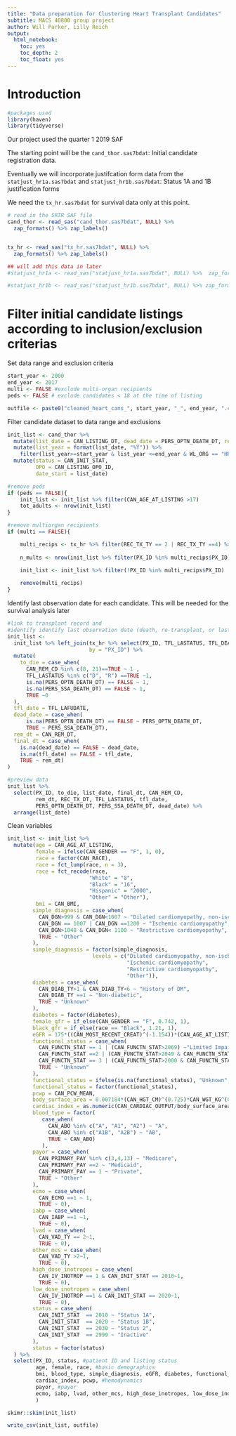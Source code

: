 ```yaml
---
title: "Data preparation for Clustering Heart Transplant Candidates"
subtitle: MACS 40800 group project
author: Will Parker, Lilly Reich
output: 
  html_notebook:
    toc: yes
    toc_depth: 2
    toc_float: yes
---
```


# Introduction
```r
#packages used
library(haven)
library(tidyverse)
```

Our project used the quarter 1 2019 SAF

The starting point will be the `cand_thor.sas7bdat`: Initial candidate registration data. 

Eventually we will incorporate justifcation form data from the `statjust_hr1a.sas7bdat` and `statjust_hr1b.sas7bdat`: Status 1A and 1B justification forms

We need the `tx_hr.sas7bdat` for survival data only at this point.
```r

# read in the SRTR SAF file
cand_thor <- read_sas("cand_thor.sas7bdat", NULL) %>%  
  zap_formats() %>% zap_labels()


tx_hr <- read_sas("tx_hr.sas7bdat", NULL) %>%  
  zap_formats() %>% zap_labels()

## will add this data in later
#statjust_hr1a <- read_sas("statjust_hr1a.sas7bdat", NULL) %>%  zap_formats() %>% zap_labels()

#statjust_hr1b <- read_sas("statjust_hr1b.sas7bdat", NULL) %>% zap_formats() %>% zap_labels()
```

# Filter initial candidate listings according to inclusion/exclusion criterias

Set data range and exclusion criteria
```r
start_year <- 2000
end_year <- 2017
multi <- FALSE #exclude multi-organ recipients
peds <- FALSE # exclude candidates < 18 at the time of listing

outfile <- paste0("cleaned_heart_cans_", start_year, "_", end_year, ".csv")
```

Filter candidate dataset to data range and exclusions
```r

init_list <- cand_thor %>% 
  mutate(list_date = CAN_LISTING_DT, dead_date = PERS_OPTN_DEATH_DT, rem_dt = CAN_REM_DT) %>% 
  mutate(list_year = format(list_date, "%Y")) %>%
	filter(list_year>=start_year & list_year <=end_year & WL_ORG == "HR")  %>% 
  mutate(status = CAN_INIT_STAT, 
         OPO = CAN_LISTING_OPO_ID,
         date_start = list_date)

#remove peds
if (peds == FALSE){
	init_list <- init_list %>% filter(CAN_AGE_AT_LISTING >17)	
	tot_adults <- nrow(init_list)
}

#remove multiorgan recipients
if (multi == FALSE){

	multi_recips <- tx_hr %>% filter(REC_TX_TY == 2 | REC_TX_TY ==4) %>% select(PX_ID,REC_TX_TY)
  
	n_mults <- nrow(init_list %>% filter(PX_ID %in% multi_recips$PX_ID))
	
	init_list <- init_list %>% filter(!PX_ID %in% multi_recips$PX_ID)

	remove(multi_recips)
}
```


Identify last observation date for each candidate. This will be needed for the survival analysis later
```r
#link to transplant record and 
#identify identify last observation date (death, re-transplant, or last follow-up)
init_list <- 
  init_list %>% left_join(tx_hr %>% select(PX_ID, TFL_LASTATUS, TFL_DEATH_DT, TFL_LAFUDATE), 
                          by = "PX_ID") %>% 
  mutate(
    to_die = case_when(
      CAN_REM_CD %in% c(8, 21)==TRUE ~ 1 ,
      TFL_LASTATUS %in% c("D", "R") ==TRUE ~1,
      is.na(PERS_OPTN_DEATH_DT) == FALSE ~ 1,
      is.na(PERS_SSA_DEATH_DT) == FALSE ~ 1,
      TRUE ~0
  ),
  tfl_date = TFL_LAFUDATE,
  dead_date = case_when(
      is.na(PERS_OPTN_DEATH_DT) == FALSE ~ PERS_OPTN_DEATH_DT,
      TRUE ~ PERS_SSA_DEATH_DT),
  rem_dt = CAN_REM_DT,
  final_dt = case_when(
    is.na(dead_date) == FALSE ~ dead_date,
    is.na(tfl_date) == FALSE ~ tfl_date,
    TRUE ~ rem_dt)
)

#preview data
init_list %>% 
  select(PX_ID, to_die, list_date, final_dt, CAN_REM_CD, 
         rem_dt, REC_TX_DT, TFL_LASTATUS, tfl_date, 
         PERS_OPTN_DEATH_DT, PERS_SSA_DEATH_DT, dead_date) %>% 
  arrange(list_date)
```


Clean variables
```r
init_list <- init_list %>% 
  mutate(age = CAN_AGE_AT_LISTING,
         female = ifelse(CAN_GENDER == "F", 1, 0),
         race = factor(CAN_RACE),
         race = fct_lump(race, n = 3),
         race = fct_recode(race,
                          "White" = "8",
                          "Black" = "16",
                          "Hispanic" = "2000", 
                          "Other" = "Other"),
         bmi = CAN_BMI,
        simple_diagnosis = case_when(
          CAN_DGN>999 & CAN_DGN<1007 ~ "Dilated cardiomyopathy, non-ischemic",
          CAN_DGN == 1007 | CAN_DGN ==1200 ~ "Ischemic cardiomyopathy",
          CAN_DGN>1048 & CAN_DGN< 1100 ~ "Restrictive cardiomyopathy",
          TRUE ~ "Other"
        ),
        simple_diagnosis = factor(simple_diagnosis, 
                           levels = c("Dilated cardiomyopathy, non-ischemic", 
                                      "Ischemic cardiomyopathy", 
                                      "Restrictive cardiomyopathy", 
                                      "Other")),
        diabetes = case_when(
          CAN_DIAB_TY>1 & CAN_DIAB_TY<6 ~ "History of DM",
          CAN_DIAB_TY ==1 ~ "Non-diabetic",
          TRUE ~ "Unknown"
        ),
        diabetes = factor(diabetes),
        female_gfr = if_else(CAN_GENDER == "F", 0.742, 1),
        black_gfr = if_else(race == "Black", 1.21, 1),
        eGFR = 175*((CAN_MOST_RECENT_CREAT)^(-1.154))*(CAN_AGE_AT_LISTING^(-0.203))*female_gfr*black_gfr,
        functional_status = case_when(
          CAN_FUNCTN_STAT == 1 | (CAN_FUNCTN_STAT>2069) ~"Limited Impairment, 100-70%",
          CAN_FUNCTN_STAT ==2 | (CAN_FUNCTN_STAT>2049 & CAN_FUNCTN_STAT<2061) ~ "Moderate Impairment, 50-60%",
          CAN_FUNCTN_STAT == 3 | (CAN_FUNCTN_STAT>2000 & CAN_FUNCTN_STAT<2041) ~ "Severe Impairment ≥ 40%%",
          TRUE ~ "Unknown"
        ),
        functional_status = ifelse(is.na(functional_status), "Unknown", functional_status),
        functional_status = factor(functional_status),
        pcwp = CAN_PCW_MEAN,
        body_surface_area = 0.007184*(CAN_HGT_CM)^(0.725)*CAN_WGT_KG^(0.425),
        cardiac_index = as.numeric(CAN_CARDIAC_OUTPUT/body_surface_area),
        blood_type = factor(
           case_when(
             CAN_ABO %in% c("A", "A1", "A2") ~ "A",
             CAN_ABO %in% c("A1B", "A2B") ~ "AB",
             TRUE ~ CAN_ABO)
           ),
        payor = case_when(
          CAN_PRIMARY_PAY %in% c(3,4,13) ~ "Medicare",
          CAN_PRIMARY_PAY ==2 ~ "Medicaid",
          CAN_PRIMARY_PAY == 1 ~ "Private",
          TRUE ~ "Other"
        ),
        ecmo = case_when(
          CAN_ECMO ==1 ~ 1,
          TRUE ~ 0),
        iabp = case_when(
          CAN_IABP ==1 ~1,
          TRUE ~ 0),
        lvad = case_when(
          CAN_VAD_TY == 2~1,
          TRUE ~ 0),
        other_mcs = case_when(
          CAN_VAD_TY >2~1,
          TRUE ~ 0),
        high_dose_inotropes = case_when(
          CAN_IV_INOTROP == 1 & CAN_INIT_STAT == 2010~1,
          TRUE ~ 0),
        low_dose_inotropes = case_when(
          CAN_IV_INOTROP ==1 & CAN_INIT_STAT == 2020~1,
          TRUE ~ 0),
        status = case_when(
          CAN_INIT_STAT  == 2010 ~ "Status 1A",
          CAN_INIT_STAT  == 2020 ~ "Status 1B",
          CAN_INIT_STAT  == 2030 ~ "Status 2",
          CAN_INIT_STAT  == 2999 ~ "Inactive"
        ),
        status = factor(status)
  ) %>%
  select(PX_ID, status, #patient ID and listing status
         age, female, race, #basic demographics
         bmi, blood_type, simple_diagnosis, eGFR, diabetes, functional_status, #diagnosis and medical comorbidities, some factor variables some continuous
         cardiac_index, pcwp, #hemodynamics
         payor, #payor
         ecmo, iabp, lvad, other_mcs, high_dose_inotropes, low_dose_inotropes #treatments- hot coded
         )

skimr::skim(init_list)
```

```r
write_csv(init_list, outfile)
```


